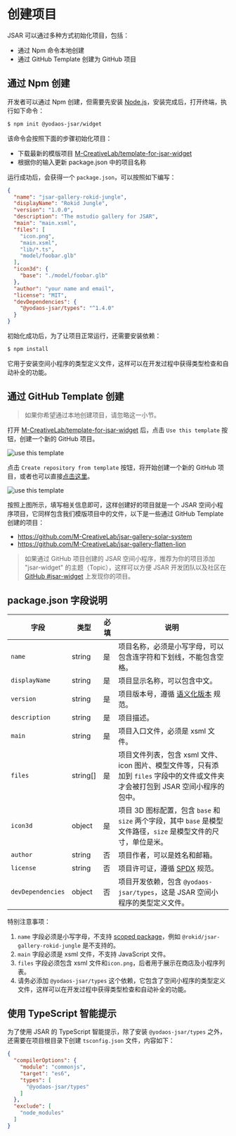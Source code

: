 # 创建项目

JSAR 可以通过多种方式初始化项目，包括：

- 通过 Npm 命令本地创建
- 通过 GitHub Template 创建为 GitHub 项目

## 通过 Npm 创建

开发者可以通过 Npm 创建，但需要先安装 [Node.js](https://nodejs.org/en/)，安装完成后，打开终端，执行如下命令：

```bash
$ npm init @yodaos-jsar/widget
```

该命令会按照下面的步骤初始化项目：

- 下载最新的模版项目 [M-CreativeLab/template-for-jsar-widget](https://github.com/M-CreativeLab/template-for-jsar-widget)
- 根据你的输入更新 package.json 中的项目名称

运行成功后，会获得一个 `package.json`，可以按照如下编写：

```json
{
  "name": "jsar-gallery-rokid-jungle",
  "displayName": "Rokid Jungle",
  "version": "1.0.0",
  "description": "The mstudio gallery for JSAR",
  "main": "main.xsml",
  "files": [
    "icon.png",
    "main.xsml",
    "lib/*.ts",
    "model/foobar.glb"
  ],
  "icon3d": {
    "base": "./model/foobar.glb"
  },
  "author": "your name and email",
  "license": "MIT",
  "devDependencies": {
    "@yodaos-jsar/types": "^1.4.0"
  }
}
```

初始化成功后，为了让项目正常运行，还需要安装依赖：

```bash
$ npm install
```

它用于安装空间小程序的类型定义文件，这样可以在开发过程中获得类型检查和自动补全的功能。

## 通过 GitHub Template 创建

> 如果你希望通过本地创建项目，请忽略这一小节。

打开 [M-CreativeLab/template-for-jsar-widget](https://github.com/M-CreativeLab/template-for-jsar-widget) 后，点击 `Use this template` 按钮，创建一个新的 GitHub 项目。

![use this template](./howto-use-github-template-01.png)

点击 `Create repository from template` 按钮，将开始创建一个新的 GitHub 项目，或者也可以直接[点击这里](https://github.com/new?template_name=template-for-jsar-widget&template_owner=M-CreativeLab)。

![use this template](./howto-use-github-template-02.png)

按照上图所示，填写相关信息即可，这样创建好的项目就是一个 JSAR 空间小程序项目，它同样包含我们模版项目中的文件，以下是一些通过 GitHub Template 创建的项目：

- https://github.com/M-CreativeLab/jsar-gallery-solar-system
- https://github.com/M-CreativeLab/jsar-gallery-flatten-lion

> 如果通过 GitHub 项目创建的 JSAR 空间小程序，推荐为你的项目添加 "jsar-widget" 的主题（Topic），这样可以方便 JSAR 开发团队以及社区在 [GitHub #jsar-widget](https://github.com/topics/jsar-widget) 上发现你的项目。

## package.json 字段说明

| 字段 | 类型 | 必填 | 说明 |
| --- | --- | --- | --- |
| `name` | string | 是 | 项目名称，必须是小写字母，可以包含连字符和下划线，不能包含空格。 |
| `displayName` | string | 是 | 项目显示名称，可以包含中文。 |
| `version` | string | 是 | 项目版本号，遵循 [语义化版本](https://semver.org/lang/zh-CN/) 规范。 |
| `description` | string | 是 | 项目描述。 |
| `main` | string | 是 | 项目入口文件，必须是 xsml 文件。 |
| `files` | string[] | 是 | 项目文件列表，包含 xsml 文件、icon 图片、模型文件等，只有添加到 `files` 字段中的文件或文件夹才会被打包到 JSAR 空间小程序的包中。 |
| `icon3d` | object | 是 | 项目 3D 图标配置，包含 `base` 和 `size` 两个字段，其中 `base` 是模型文件路径，`size` 是模型文件的尺寸，单位是米。 |
| `author` | string | 否 | 项目作者，可以是姓名和邮箱。 |
| `license` | string | 否 | 项目许可证，遵循 [SPDX](https://spdx.org/licenses/) 规范。 |
| `devDependencies` | object | 否 | 项目开发依赖，包含 `@yodaos-jsar/types`，这是 JSAR 空间小程序的类型定义文件。 |

特别注意事项：

1. `name` 字段必须是小写字母，不支持 [scoped package](https://docs.npmjs.com/cli/v10/using-npm/scope)，例如 `@rokid/jsar-gallery-rokid-jungle` 是不支持的。
2. `main` 字段必须是 xsml 文件，不支持 JavaScript 文件。
3. `files` 字段必须包含 xsml 文件和`icon.png`，后者用于展示在商店及小程序列表。
4. 请务必添加 `@yodaos-jsar/types` 这个依赖，它包含了空间小程序的类型定义文件，这样可以在开发过程中获得类型检查和自动补全的功能。

## 使用 TypeScript 智能提示

为了使用 JSAR 的 TypeScript 智能提示，除了安装 `@yodaos-jsar/types` 之外，还需要在项目根目录下创建 `tsconfig.json` 文件，内容如下：

```json
{
  "compilerOptions": {
    "module": "commonjs",
    "target": "es6",
    "types": [
      "@yodaos-jsar/types"
    ]
  },
  "exclude": [
    "node_modules"
  ]
}
```
